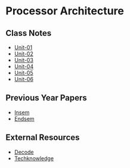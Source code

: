 # Processor Architecture

## Class Notes

- [Unit-01](https://drive.google.com/drive/folders/1nJ8iTFrhudQBTm9umHN9OwFHj9yV3TvH)
- [Unit-02](https://drive.google.com/drive/folders/1Mw9dbC-EK_2DmOFuYtfbGPjHUS1b5DH9)
- [Unit-03](https://drive.google.com/drive/folders/1U_6HPZR2zCWBJPuFJ4ZACn6K1iGobz5r)
- [Unit-04](https://drive.google.com/drive/folders/19WSfdXCWXrNEpflDQiQTbPjJGEi5ka05)
- [Unit-05](https://drive.google.com/drive/folders/1SYt_jZUBJPg7eJrjaBJieFhyg99WLIwJ)
- [Unit-06](https://drive.google.com/drive/folders/1nNqzPpQfISqao0Lp7vekCCnoYJXkvHk5)

## Previous Year Papers

- [Insem](https://drive.google.com/drive/folders/1QlmhKVy39Tnloe-_fCc9GfsYNP6SOj-I)
- [Endsem](https://drive.google.com/drive/folders/1QkKX5T_lGm5jVK4sVZb5UdBlU9SA7c_G)

## External Resources

- [Decode](https://drive.google.com/drive/folders/12ZMPbglaykY24UYCzKKs4oVJUBToaQEp)
- [Techknowledge](https://drive.google.com/drive/folders/1iGJ664d5VETMq7hWjLwVyXmLRcQcOsXi)
